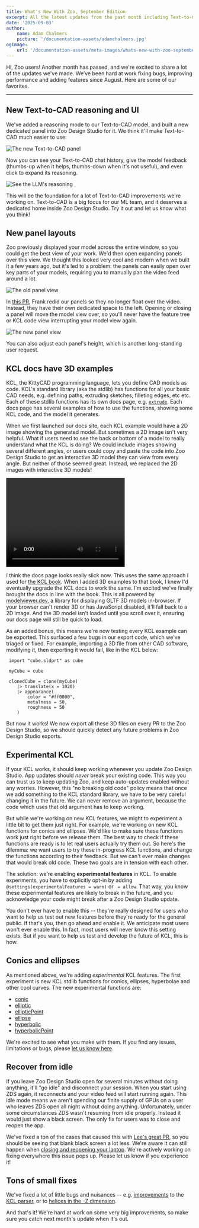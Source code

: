 ```yaml
---
title: What's New With Zoo, September Edition
excerpt: All the latest updates from the past month including Text-to-CAD reasoning, new panels layout, and experimental conics/ellipses.
date: '2025-09-03'
author:
    name: Adam Chalmers
    picture: '/documentation-assets/adamchalmers.jpg'
ogImage:
    url: '/documentation-assets/meta-images/whats-new-with-zoo-september-blog.png'
--- 
```


Hi, Zoo users! Another month has passed, and we're excited to share a lot of the updates we've made. We’ve been hard at work fixing bugs, improving performance and adding features since August. Here are some of our favorites.

---

## New Text-to-CAD reasoning and UI

We've added a reasoning mode to our Text-to-CAD model, and built a new dedicated panel into Zoo Design Studio for it. We think it'll make Text-to-CAD much easier to use:

![The new Text-to-CAD panel](/documentation-assets/whats-new-september/ttc_pane.png)

Now you can see your Text-to-CAD chat history, give the model feedback (thumbs-up when it helps, thumbs-down when it's not useful), and even click to expand its reasoning.

![See the LLM's reasoning](/documentation-assets/whats-new-september/ttc_reasoning_pane.png)

This will be the foundation for a lot of Text-to-CAD improvements we're working on. Text-to-CAD is a big focus for our ML team, and it deserves a dedicated home inside Zoo Design Studio. Try it out and let us know what you think!

## New panel layouts

Zoo previously displayed your model across the entire window, so you could get the best view of your work. We'd then open expanding panels over this view. We thought this looked very cool and modern when we built it a few years ago, but it's led to a problem: the panels can easily open over key parts of your models, requiring you to manually pan the video feed around a lot.

![The old panel view](/documentation-assets/whats-new-september/old_panels.png)

In [this PR](https://github.com/KittyCAD/modeling-app/pull/7806), Frank redid our panels so they no longer float over the video. Instead, they have their own dedicated space to the left. Opening or closing a panel will move the model view over, so you'll never have the feature tree or KCL code view interrupting your model view again.

![The new panel view](/documentation-assets/whats-new-september/new_panels.png)

You can also adjust each panel's height, which is another long-standing user request.

## KCL docs have 3D examples

KCL, the KittyCAD programming language, lets you define CAD models as code. KCL's standard library (aka the stdlib) has functions for all your basic CAD needs, e.g. defining paths, extruding sketches, filleting edges, etc etc. Each of these stdlib functions has its own docs page, e.g. [`extrude`](https://zoo.dev/docs/kcl-std/functions/std-sketch-extrude#examples). Each docs page has several examples of how to use the functions, showing some KCL code, and the model it generates. 

When we first launched our docs site, each KCL example would have a 2D image showing the generated model. But sometimes a 2D image isn't very helpful. What if users need to see the back or bottom of a model to really understand what the KCL is doing? We could include images showing several different angles, or users could copy and paste the code into Zoo Design Studio to get an interactive 3D model they can view from every angle. But neither of those seemed great. Instead, we replaced the 2D images with interactive 3D models!

<video width="320" height="240" controls>
  <source src="/documentation-assets/whats-new-september/docs_3d.mp4" type="video/mp4" poster="/documentation-assets/whats-new-september/docs_3d.png"/>
</video>

I think the docs page looks really slick now. This uses the same approach I used for [the KCL book](https://zoo.dev/docs/kcl-book/sketch3d.html). When I added 3D examples to that book, I knew I'd eventually upgrade the KCL docs to work the same. I'm excited we've finally brought the docs in line with the book. This is all powered by [modelviewer.dev](https://modelviewer.dev/), a library for displaying GLTF 3D models in-browser. If your browser can't render 3D or has JavaScript disabled, it'll fall back to a 2D image. And the 3D model isn't loaded until you scroll over it, ensuring our docs page will still be quick to load.

As an added bonus, this means we're now testing every KCL example can be exported. This surfaced a few bugs in our export code, which we've triaged or fixed. For example, importing a 3D file from other CAD software, modifying it, then exporting it would fail, like in the KCL below:


```kcl
 import "cube.sldprt" as cube

 myCube = cube

 clonedCube = clone(myCube)
    |> translate(x = 1020)
    |> appearance(
        color = "#ff0000",
        metalness = 50,
        roughness = 50
    )
```

But now it works! We now export all these 3D files on every PR to the Zoo Design Studio, so we should quickly detect any future problems in Zoo Design Studio exports.

## Experimental KCL

If your KCL works, it should keep working whenever you update Zoo Design Studio. App updates should _never_ break your existing code. This way you can trust us to keep updating Zoo, and keep auto-updates enabled without any worries. However, this "no breaking old code" policy means that once we add something to the KCL standard library, we have to be very careful changing it in the future. We can never remove an argument, because the code which uses that old argument has to keep working.

But while we're working on new KCL features, we might to experiment a little bit to get them just right. For example, we're working on new KCL functions for conics and ellipses. We'd like to make sure these functions work just right before we release them. The best way to check if these functions are ready is to let real users actually try them out. So here's the dilemma: we want users to try these in-progress KCL functions, and change the functions according to their feedback. But we can't ever make changes that would break old code. These two goals are in tension with each other.

The solution: we're enabling **experimental features** in KCL. To enable experiments, you have to explicitly opt-in by adding `@settings(experimentalFeatures = warn)` or ` = allow`. That way, you know these experimental features are likely to break in the future, and you acknowledge your code might break after a Zoo Design Studio update.

You don't ever have to enable this -- they're really designed for users who want to help us test out new features before they're ready for the general public. If that's you, then go ahead and enable it. We anticipate most users won't ever enable this. In fact, most users will never know this setting exists. But if you want to help us test and develop the future of KCL, this is how.

## Conics and ellipses

As mentioned above, we're adding _experimental_ KCL features. The first experiment is new KCL stdlib functions for conics, ellipses, hyperbolae and other cool curves. The new experimental functions are:

 - [conic](https://zoo.dev/docs/kcl-std/functions/std-sketch-conic)
 - [elliptic](https://zoo.dev/docs/kcl-std/functions/std-sketch-elliptic)
 - [ellipticPoint](https://zoo.dev/docs/kcl-std/functions/std-sketch-ellipticPoint)
 - [ellipse](https://zoo.dev/docs/kcl-std/functions/std-sketch-ellipse)
 - [hyperbolic](https://zoo.dev/docs/kcl-std/functions/std-sketch-hyperbolic)
 - [hyperbolicPoint](https://zoo.dev/docs/kcl-std/functions/std-sketch-hyperbolicPoint)

We're excited to see what you make with them. If you find any issues, limitations or bugs, please [let us know here](https://github.com/KittyCAD/modeling-app/issues/8065).

## Recover from idle

If you leave Zoo Design Studio open for several minutes without doing anything, it'll "go idle" and disconnect your session. When you start using ZDS again, it reconnects and your video feed will start running again. This idle mode means we aren't spending our finite supply of GPUs on a user who leaves ZDS open all night without doing anything. Unfortunately, under some circumstances ZDS wasn't resuming from idle properly. Instead it would just show a black screen. The only fix for users was to close and reopen the app.

We've fixed a ton of the cases that caused this with [Lee's great PR](https://github.com/KittyCAD/modeling-app/pull/8128), so you should be seeing that blank black screen a lot less. We're aware it can still happen when [closing and reopening your laptop](https://github.com/KittyCAD/modeling-app/issues/7562). We're actively working on fixing everywhere this issue pops up. Please let us know if you experience it!

## Tons of small fixes

We've fixed a lot of little bugs and nuisances -- e.g. [improvements](https://github.com/KittyCAD/modeling-app/pull/8001) to the [KCL parser](https://github.com/KittyCAD/modeling-app/pull/8000), or to [helices in the -Z dimension](https://github.com/KittyCAD/modeling-app/issues/8101).

And that's it! We're hard at work on some very big improvements, so make sure you catch next month's update when it's out.
